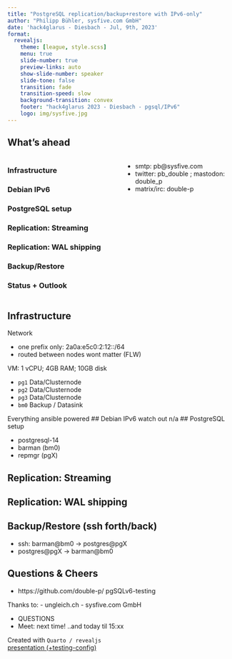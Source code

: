 ```yaml
---
title: "PostgreSQL replication/backup+restore with IPv6-only"
author: "Philipp Bühler, sysfive.com GmbH"
date: 'hack4glarus - Diesbach - Jul, 9th, 2023'
format:
  revealjs:
    theme: [league, style.scss]
    menu: true
    slide-number: true
    preview-links: auto
    show-slide-number: speaker
    slide-tone: false
    transition: fade
    transition-speed: slow
    background-transition: convex
    footer: "hack4glarus 2023 - Diesbach - pgsql/IPv6"
    logo: img/sysfive.jpg
---
```

## What's ahead

:::: {.columns}
::: {.column width="50%"}

### Infrastructure
### Debian IPv6
### PostgreSQL setup
### Replication: Streaming
### Replication: WAL shipping
### Backup/Restore
### Status + Outlook
:::
::: {.column width="50%"}

- smtp: pb@sysfive.com
- twitter: pb_double  ; mastodon: double_p
- matrix/irc: double-p
:::
::::

<!-- Page -->
## Infrastructure
Network

  - one prefix only: 2a0a:e5c0:2:12::/64
  - routed between nodes wont matter (FLW)

VM: 1 vCPU; 4GB RAM; 10GB disk

  - `pg1` Data/Clusternode
  - `pg2` Data/Clusternode
  - `pg3` Data/Clusternode
  - `bm0` Backup / Datasink

Everything ansible powered
<!-- Page -->
## Debian IPv6 watch out
n/a
<!-- Page -->
## PostgreSQL setup

- postgresql-14
- barman (bm0)
- repmgr (pgX)

<!-- Page -->
## Replication: Streaming
<!-- Page -->
## Replication: WAL shipping


<!-- Page -->
## Backup/Restore (ssh forth/back)
- ssh: barman@bm0 -> postgres@pgX 
- postgres@pgX -> barman@bm0

<!-- Page -->
## Questions & Cheers
- https://github.com/double-p/ pgSQLv6-testing

Thanks to:
- ungleich.ch
- sysfive.com GmbH

- QUESTIONS
- Meet: next time! ..and today til 15:xx

Created with `Quarto / revealjs`  
[presentation (+testing-config)](https://github.com/double-p/)

